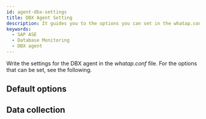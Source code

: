 ```yaml
---
id: agent-dbx-settings
title: DBX Agent Setting
description: It guides you to the options you can set in the whatap.conf file.
keywords:
  - SAP ASE
  - Database Monitoring
  - DBX agent
---
```



Write the settings for the DBX agent in the *whatap.conf* file. For the options that can be set, see the following.

## Default options

<Dbagentdbxbasicoption />

## Data collection

<Dbagentsettingdatacollection />

<SQLMON />

<Dbaes256encrypt desc="AES 256 암호화 적용 no-trasn" />

<Dbsettingagentnamedetails level={2} agentType="DBX" />

